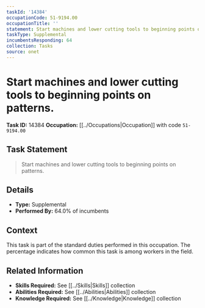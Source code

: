 ```yaml
---
taskId: '14384'
occupationCode: 51-9194.00
occupationTitle: ''
statement: Start machines and lower cutting tools to beginning points on patterns.
taskType: Supplemental
incumbentsResponding: 64
collection: Tasks
source: onet
---
```

# Start machines and lower cutting tools to beginning points on patterns.

**Task ID:** 14384
**Occupation:** [[../Occupations|Occupation]] with code `51-9194.00`

## Task Statement

> Start machines and lower cutting tools to beginning points on patterns.

## Details

- **Type:** Supplemental
- **Performed By:** 64.0% of incumbents

## Context

This task is part of the standard duties performed in this occupation. The percentage indicates how common this task is among workers in the field.

## Related Information

- **Skills Required:** See [[../Skills|Skills]] collection
- **Abilities Required:** See [[../Abilities|Abilities]] collection
- **Knowledge Required:** See [[../Knowledge|Knowledge]] collection
